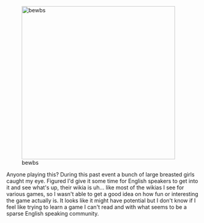 [[File:345345345345.png|thumb|left|400px|bewbs]]













Anyone playing this? During this past event a bunch of large breasted girls caught my eye. Figured I'd give it some time for English speakers to get into it and see what's up, their wikia is uh... like most of the wikias I see for various games, so I wasn't able to get a good idea on how fun or interesting the game actually is. It looks like it might have potential but I don't know if I feel like trying to learn a game I can't read and with what seems to be a sparse English speaking community.<ac_metadata title="Brave Girl Ravens"> </ac_metadata>
